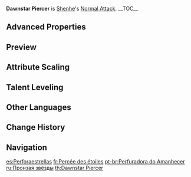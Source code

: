 {{Talent Infobox
|image         = Talent Dawnstar Piercer.png
|character     = Shenhe
|type          = Normal Attack
|info          = '''Normal Attack'''<br />Performs up to 5 consecutive spear strikes.<br /><br />'''Charged Attack'''<br />Consumes a certain amount of Stamina to lunge forward, dealing damage to opponents along the way.<br /><br />'''Plunging Attack'''<br />Plunges from mid-air to strike the ground below, damaging opponents along the path and dealing [[AoE]] DMG upon impact.
|hit1          = 43.3 - 85.5%
|hit2          = 40.3 - 79.6%
|hit3          = 53.3 - 105.4%
|hit4          = 26.3 + 26.3 - 52 + 52%
|hit5          = 65.6 - 129.7%
|charged       = 110.7 - 218.8%
|chargedStamina= 25
|plunge        = 63.9 - 135.3%
|plungeLow     = 127.8 - 270.5%
|plungeHigh    = 159.7 - 337.9%
|scale_att1    = ATK
}}
'''Dawnstar Piercer''' is [[Shenhe]]'s [[Normal Attack]].
__TOC__
{{Clr}}
==Advanced Properties==
{{Advanced Properties
|title   = Normal Attack 1-Hit
|gu      = 1U
|icdtag  = Normal Attack
|icdtype = 2.5s/3 Hits
|poise   = 46.08
|impulse = 3

|title2   = Normal Attack 2-Hit
|gu2      = 1U
|icdtag2  = Normal Attack
|icdtype2 = 2.5s/3 Hits
|poise2   = 43.44
|impulse2 = 3

|title3   = Normal Attack 3-Hit
|gu3      = 1U
|icdtag3  = Normal Attack
|icdtype3 = 2.5s/3 Hits
|poise3   = 56.31
|impulse3 = 4

|title4   = Normal Attack 4-Hit A
|gu4      = 1U
|icdtag4  = Normal Attack
|icdtype4 = 2.5s/3 Hits
|poise4   = 27.88
|impulse4 = 2

|title5   = Normal Attack 4-Hit B
|gu5      = 1U
|icdtag5  = Normal Attack
|icdtype5 = 2.5s/3 Hits
|poise5   = 27.88
|impulse5 = 4

|title6   = Normal Attack 5-Hit
|gu6      = 1U
|icdtag6  = Normal Attack
|icdtype6 = 2.5s/3 Hits
|poise6   = 73.6
|impulse6 = 6

|title7   = Charged Attack
|gu7      = 1U
|icdtag7  = Charged Attack
|icdtype7 = 0.5s
|poise7   = 120
|impulse7 = 5

|title8   = Plunging Attack Collision
|gu8      = 0U
|icdtag8  = none
|poise8   = 25
|impulse8 = 2

|title9   = Low Plunge
|gu9      = 1U
|icdtag9  = none
|poise9   = 100
|impulse9 = 4
|blunt9   = 1

|title10   = High Plunge
|gu10      = 1U
|icdtag10  = none
|poise10   = 150
|impulse10 = 7
|blunt10   = 1
}}

==Preview==
{{Preview
|file1=Dawnstar Piercer Normal Preview
|caption1=Normal Attack

|file2=Dawnstar Piercer Charged Preview
|caption2=Charged Attack

|file3=Dawnstar Piercer Plunge Preview
|caption3=Plunging Attack
}}

{{Clr}}

==Attribute Scaling==
{{Talent Scaling
|talentType=Normal Attack
|levels=11
|order=hit1,hit2,hit3,hit4,hit5,charged_title,charged,stamina,plunge_title,plunge,plungelow,plungehigh
|titles=1-Hit DMG (%),2-Hit DMG (%),3-Hit DMG (%),4-Hit DMG (%),5-Hit DMG (%),Charged Attack,Charged Attack DMG (%),Charged Attack Stamina Cost,Plunging Attack,Plunge DMG (%),Low Plunge DMG (%),High Plunge DMG (%)
|hit1_1=43.26
|hit1_2=46.78
|hit1_3=50.3
|hit1_4=55.33
|hit1_5=58.85
|hit1_6=62.88
|hit1_7=68.41
|hit1_8=73.94
|hit1_9=79.47
|hit1_10=85.51
|hit1_11=91.55
|hit2_1=40.25
|hit2_2=43.52
|hit2_3=46.8
|hit2_4=51.48
|hit2_5=54.76
|hit2_6=58.5
|hit2_7=63.65
|hit2_8=68.8
|hit2_9=73.94
|hit2_10=79.56
|hit2_11=85.18
|hit3_1=53.32
|hit3_2=57.66
|hit3_3=62
|hit3_4=68.2
|hit3_5=72.54
|hit3_6=77.5
|hit3_7=84.32
|hit3_8=91.14
|hit3_9=97.96
|hit3_10=105.4
|hit3_11=112.84
|hit4_1=26.32+26.32
|hit4_2=28.46+28.46
|hit4_3=30.6+30.6
|hit4_4=33.66+33.66
|hit4_5=35.8+35.8
|hit4_6=38.25+38.25
|hit4_7=41.62+41.62
|hit4_8=44.98+44.98
|hit4_9=48.35+48.35
|hit4_10=52.02+52.02
|hit4_11=55.69+55.69
|hit5_1=65.62
|hit5_2=70.96
|hit5_3=76.3
|hit5_4=83.93
|hit5_5=89.27
|hit5_6=95.38
|hit5_7=103.77
|hit5_8=112.16
|hit5_9=120.55
|hit5_10=129.71
|hit5_11=138.87
|charged_1=110.67
|charged_2=119.68
|charged_3=128.69
|charged_4=141.56
|charged_5=150.57
|charged_6=160.86
|charged_7=175.02
|charged_8=189.17
|charged_9=203.33
|charged_10=218.77
|charged_11=234.22
|stamina=25
|plunge_1=63.93
|plunge_2=69.14
|plunge_3=74.34
|plunge_4=81.77
|plunge_5=86.98
|plunge_6=92.92
|plunge_7=101.1
|plunge_8=109.28
|plunge_9=117.46
|plunge_10=126.38
|plunge_11=135.3
|plungelow_1=127.84
|plungelow_2=138.24
|plungelow_3=148.65
|plungelow_4=163.51
|plungelow_5=173.92
|plungelow_6=185.81
|plungelow_7=202.16
|plungelow_8=218.51
|plungelow_9=234.86
|plungelow_10=252.7
|plungelow_11=270.54
|plungehigh_1=159.68
|plungehigh_2=172.67
|plungehigh_3=185.67
|plungehigh_4=204.24
|plungehigh_5=217.23
|plungehigh_6=232.09
|plungehigh_7=252.51
|plungehigh_8=272.93
|plungehigh_9=293.36
|plungehigh_10=315.64
|plungehigh_11=337.92
}}

==Talent Leveling==
{{Talent Upgrade|Shenhe}}
<!--
==Trivia==
-->
==Other Languages==
{{Other Languages
|en      = Dawnstar Piercer
|zhs     = 踏辰摄斗
|zhs_rm  = Tàchén Shèdǒu
|zht     = 踏辰攝斗
|zht_rm  = Tàchén Shèdǒu
|zh_tl   = 
|ja      = 踏辰摂斗
|ja_rm   = Toushinsetto{{Assumed}}
|ja_tl   = Dawn Star-Stepper{{Sino|ja}}
|ko      = 별의 {{tt|포획자|捕獲者}}
|ko_rm   = Byeol-ui Pohoekja
|ko_tl   = Captor of Star
|es      = Perforaestrellas
|es_tl   = Star Pierce
|fr      = Percée des étoiles
|fr_tl   = Piercing of Stars
|ru      = Пронзая звёзды
|ru_tl   = Piercing Through Stars
|th      = Dawnstar Piercer
|vi      = {{tt|Đạp Thần Nhiếp Đấu|踏辰攝斗}}
|vi_tl   = 
|de      = Morgensternstachel
|de_tl   = Morning Star Sting
|id      = Dawnstar Piercer
|pt      = Perfuradora do Amanhecer
|pt_tl   = Piercer of the Dawn
|tr      = Şafak Yıldızı Mızrağı
|tr_tl   = 
|it      = Affondo Albastella
|it_tl   = Dawnstar Lunge
}}

==Change History==
{{Change History|2.4}}

==Navigation==
{{Talent Navbox|Shenhe}}

[[es:Perforaestrellas]]
[[fr:Percée des étoiles]]
[[pt-br:Perfuradora do Amanhecer]]
[[ru:Пронзая звёзды]]
[[th:Dawnstar Piercer]]